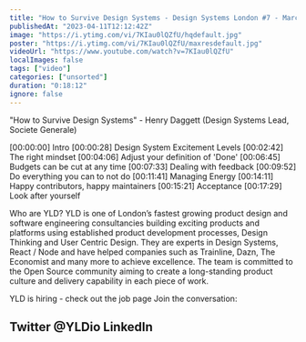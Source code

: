 ```yaml
---
title: "How to Survive Design Systems - Design Systems London #7 - March 2023"
publishedAt: "2023-04-11T12:12:42Z"
image: "https://i.ytimg.com/vi/7KIau0lQZfU/hqdefault.jpg"
poster: "https://i.ytimg.com/vi/7KIau0lQZfU/maxresdefault.jpg"
videoUrl: "https://www.youtube.com/watch?v=7KIau0lQZfU"
localImages: false
tags: ["video"]
categories: ["unsorted"]
duration: "0:18:12"
ignore: false
---
```

"How to Survive Design Systems" - Henry Daggett (Design Systems Lead, Societe Generale)

[00:00:00] Intro
[00:00:28] Design System Excitement Levels
[00:02:42] The right mindset
[00:04:06] Adjust your definition of 'Done'
[00:06:45] Budgets can be cut at any time
[00:07:33] Dealing with feedback
[00:09:52] Do everything you can to not do
[00:11:41] Managing Energy
[00:14:11] Happy contributors, happy maintainers
[00:15:21] Acceptance
[00:17:29] Look after yourself


Who are YLD?
YLD is one of London’s fastest growing product design and software engineering consultancies building exciting products and platforms using established product development processes, Design Thinking and User Centric Design. They are experts in Design Systems, React / Node and have helped companies such as Trainline, Dazn, The Economist and many more to achieve excellence.
The team is committed to the Open Source community aiming to create a long-standing product culture and delivery capability in each piece of work.

YLD is hiring - check out the job page
Join the conversation:

Twitter @YLDio
LinkedIn
------
